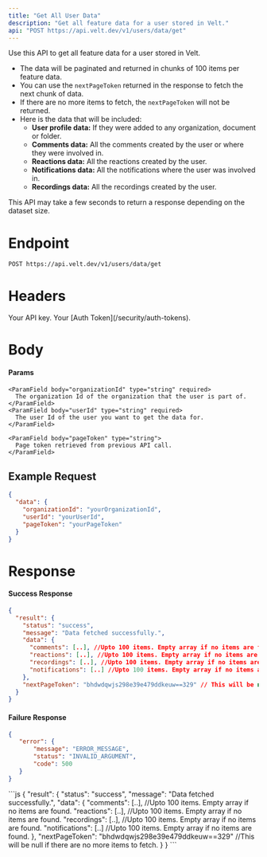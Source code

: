 ```yaml
---
title: "Get All User Data"
description: "Get all feature data for a user stored in Velt."
api: "POST https://api.velt.dev/v1/users/data/get"
---
```


Use this API to get all feature data for a user stored in Velt.
- The data will be paginated and returned in chunks of 100 items per feature data.
- You can use the `nextPageToken` returned in the response to fetch the next chunk of data.
- If there are no more items to fetch, the `nextPageToken` will not be returned.
- Here is the data that will be included:
  - **User profile data:** If they were added to any organization, document or folder.
  - **Comments data:** All the comments created by the user or where they were involved in.
  - **Reactions data:** All the reactions created by the user.
  - **Notifications data:** All the notifications where the user was involved in.
  - **Recordings data:** All the recordings created by the user.
<Warning>
This API may take a few seconds to return a response depending on the dataset size.
</Warning>

# Endpoint
`POST https://api.velt.dev/v1/users/data/get`


# Headers
<ParamField header="x-velt-api-key" type="string" required>
  Your API key.
</ParamField>

<ParamField header="x-velt-auth-token" type="string" required>
  Your [Auth Token](/security/auth-tokens).
</ParamField>


# Body
#### Params

<ParamField body="data" type="object" required>
  <Expandable title="properties">

    <ParamField body="organizationId" type="string" required>
      The organization Id of the organization that the user is part of.
    </ParamField>
    <ParamField body="userId" type="string" required>
      The user Id of the user you want to get the data for.
    </ParamField>

    <ParamField body="pageToken" type="string">
      Page token retrieved from previous API call.
    </ParamField>

  </Expandable>
</ParamField>


## **Example Request**
```JSON
{
  "data": {
    "organizationId": "yourOrganizationId",
    "userId": "yourUserId",
    "pageToken": "yourPageToken"
  }
}
```

# Response

#### Success Response

```JSON
{
  "result": {
    "status": "success", 
    "message": "Data fetched successfully.",
    "data": {
      "comments": [..], //Upto 100 items. Empty array if no items are found.
      "reactions": [..], //Upto 100 items. Empty array if no items are found.
      "recordings": [..], //Upto 100 items. Empty array if no items are found.
      "notifications": [..] //Upto 100 items. Empty array if no items are found.
    },
    "nextPageToken": "bhdwdqwjs298e39e479ddkeuw==329" // This will be null if there are no more items to fetch.
  }
}

```

#### Failure Response

```JSON
{
   "error": {
       "message": "ERROR_MESSAGE",
       "status": "INVALID_ARGUMENT",
       "code": 500
   }
}
```

<ResponseExample>
```js
{
  "result": {
    "status": "success", 
    "message": "Data fetched successfully.",
    "data": {
      "comments": [..], //Upto 100 items. Empty array if no items are found.
      "reactions": [..], //Upto 100 items. Empty array if no items are found.
      "recordings": [..], //Upto 100 items. Empty array if no items are found.
      "notifications": [..] //Upto 100 items. Empty array if no items are found.
    },
    "nextPageToken": "bhdwdqwjs298e39e479ddkeuw==329" //This will be null if there are no more items to fetch.
  }
}
```
</ResponseExample>